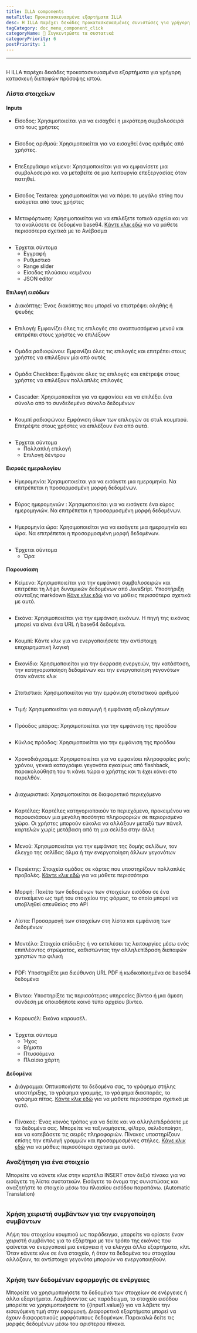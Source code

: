 ```yaml
---
title: ILLA components
metaTitle: Προκατασκευασμένα εξαρτήματα ILLA
desc: Η ILLA παρέχει δεκάδες προκατασκευασμένες συνιστώσες για γρήγορη κατασκευή διεπαφών πρόσοψης ιστού
tagCategory: doc_menu_component_click
categoryName: 🧬 Συγκεντρώστε τα συστατικά
categoryPriority: 6
postPriority: 1
---
```


* * *

## <h2 hidden>ILLA components</h2>

Η ILLA παρέχει δεκάδες προκατασκευασμένα εξαρτήματα για γρήγορη κατασκευή διεπαφών πρόσοψης ιστού.

### Λίστα στοιχείων

#### Inputs

-   Είσοδος: Χρησιμοποιείται για να εισαχθεί η μικρότερη συμβολοσειρά από τους χρήστες

<img
  src='https://cdn.illacloud.com/official-website/img/docs/assemble/illa_components.png'
  alt=""
/>

-   Είσοδος αριθμού: Χρησιμοποιείται για να εισαχθεί ένας αριθμός από χρήστες.

<img
  src='https://cdn.illacloud.com/official-website/img/docs/assemble/illa_components(1).png'
  alt=""
/>

-   Επεξεργάσιμο κείμενο: Χρησιμοποιείται για να εμφανίσετε μια συμβολοσειρά και να μεταβείτε σε μια λειτουργία επεξεργασίας όταν πατηθεί.

<img
  src='https://cdn.illacloud.com/official-website/img/docs/assemble/illa_components(2).png'
  alt=""
/>

-   Είσοδος Textarea: χρησιμοποιείται για να πάρει το μεγάλο string που εισάγεται από τους χρήστες

<img
  src='https://cdn.illacloud.com/official-website/img/docs/assemble/illa_components(3).png'
  alt=""
/>

-   Μεταφόρτωση: Χρησιμοποιείται για να επιλέξετε τοπικά αρχεία και να τα αναλύσετε σε δεδομένα base64. [Κάντε κλικ εδώ]([https://www.illacloud.com/en-US/docs/upload](https://www.illacloud.com/en-US/docs/upload)) για να μάθετε περισσότερα σχετικά με το Ανέβασμα

<img
  src='https://cdn.illacloud.com/official-website/img/docs/assemble/illa_components(4).png'
  alt=""
/>

-   Έρχεται σύντομα
    -   Εγγραφή
    -   Ρυθμιστικό
    -   Range slider
    -   Είσοδος πλούσιου κειμένου
    -   JSON editor

#### Επιλογή εισόδων

-   Διακόπτης: Ένας διακόπτης που μπορεί να επιστρέψει αληθής ή ψευδής

<img
  src='https://cdn.illacloud.com/official-website/img/docs/assemble/illa_components(5).png'
  alt=""
/>

-   Επιλογή: Εμφανίζει όλες τις επιλογές στο αναπτυσσόμενο μενού και επιτρέπει στους χρήστες να επιλέξουν

<img
  src='https://cdn.illacloud.com/official-website/img/docs/assemble/illa_components(6).png'
  alt=""
/>

-   Ομάδα ραδιοφώνου: Εμφανίζει όλες τις επιλογές και επιτρέπει στους χρήστες να επιλέξουν μία από αυτές

<img
  src='https://cdn.illacloud.com/official-website/img/docs/assemble/illa_components(7).png'
  alt=""
/>

-   Ομάδα Checkbox: Εμφάνισε όλες τις επιλογές και επέτρεψε στους χρήστες να επιλέξουν πολλαπλές επιλογές

<img
  src='https://cdn.illacloud.com/official-website/img/docs/assemble/illa_components(8).png'
  alt=""
/>

-   Cascader: Χρησιμοποιείται για να εμφανίσει και να επιλέξει ένα σύνολο από το συνδεδεμένο σύνολο δεδομένων

<img
  src='https://cdn.illacloud.com/official-website/img/docs/assemble/illa_components(9).png'
  alt=""
/>

-   Κουμπί ραδιοφώνου: Εμφάνιση όλων των επιλογών σε στυλ κουμπιού. Επιτρέψτε στους χρήστες να επιλέξουν ένα από αυτά.

<img
  src='https://cdn.illacloud.com/official-website/img/docs/assemble/illa_components(10).png'
  alt=""
/>

-   Έρχεται σύντομα
    -   Πολλαπλή επιλογή
    -   Επιλογή δέντρου

#### Εισροές ημερολογίου

-   Ημερομηνία: Χρησιμοποιείται για να εισάγετε μια ημερομηνία. Να επιτρέπεται η προσαρμοσμένη μορφή δεδομένων.

<img
  src='https://cdn.illacloud.com/official-website/img/docs/assemble/illa_components(11).png'
  alt=""
/>

-   Εύρος ημερομηνιών : Χρησιμοποιείται για να εισάγετε ένα εύρος ημερομηνιών. Να επιτρέπεται η προσαρμοσμένη μορφή δεδομένων.

<img
  src='https://cdn.illacloud.com/official-website/img/docs/assemble/illa_components(12).png'
  alt=""
/>

-   Ημερομηνία ώρα: Χρησιμοποιείται για να εισάγετε μια ημερομηνία και ώρα. Να επιτρέπεται η προσαρμοσμένη μορφή δεδομένων.

<img
  src='https://cdn.illacloud.com/official-website/img/docs/assemble/illa_components(13).png'
  alt=""
/>

-   Έρχεται σύντομα
    -   Ώρα

#### Παρουσίαση

-   Κείμενο: Χρησιμοποιείται για την εμφάνιση συμβολοσειρών και επιτρέπει τη λήψη δυναμικών δεδομένων από JavaSript. Υποστήριξη σύνταξης markdown [Κάνε κλικ εδώ]([https://www.illacloud.com/en-US/docs/text](https://www.illacloud.com/en-US/docs/text)) για να μάθεις περισσότερα σχετικά με αυτό.

<img
  src='https://cdn.illacloud.com/official-website/img/docs/assemble/illa_components(14).png'
  alt=""
/>

-   Εικόνα: Χρησιμοποιείται για την εμφάνιση εικόνων. Η πηγή της εικόνας μπορεί να είναι ένα URL ή base64 δεδομένα.

<img
  src='https://cdn.illacloud.com/official-website/img/docs/assemble/illa_components(15).png'
  alt=""
/>

-   Κουμπί: Κάντε κλικ για να ενεργοποιήσετε την αντίστοιχη επιχειρηματική λογική

<img
  src='https://cdn.illacloud.com/official-website/img/docs/assemble/illa_components(16).png'
  alt=""
/>

-   Εικονίδιο: Χρησιμοποιείται για την έκφραση ενεργειών, την κατάσταση, την κατηγοριοποίηση δεδομένων και την ενεργοποίηση γεγονότων όταν κάνετε κλικ

<img
  src='https://cdn.illacloud.com/official-website/img/docs/assemble/illa_components(17).png'
  alt=""
/>

-   Στατιστικά: Χρησιμοποιείται για την εμφάνιση στατιστικού αριθμού

<img
  src='https://cdn.illacloud.com/official-website/img/docs/assemble/illa_components(18).png'
  alt=""
/>

-   Τιμή: Χρησιμοποιείται για εισαγωγή ή εμφάνιση αξιολογήσεων

<img
  src='https://cdn.illacloud.com/official-website/img/docs/assemble/illa_components(19).png'
  alt=""
/>

-   Πρόοδος μπάρας: Χρησιμοποιείται για την εμφάνιση της προόδου

<img
  src='https://cdn.illacloud.com/official-website/img/docs/assemble/illa_components(20).png'
  alt=""
/>

-   Κύκλος πρόοδος: Χρησιμοποιείται για την εμφάνιση της προόδου

<img
  src='https://cdn.illacloud.com/official-website/img/docs/assemble/illa_components(21).png'
  alt=""
/>

-   Χρονοδιάγραμμα: Χρησιμοποιείται για να εμφανίσει πληροφορίες ροής χρόνου, γενικά καταγράφει γεγονότα εγκαίρως από flashback, παρακολούθηση του τι κάνει τώρα ο χρήστης και τι έχει κάνει στο παρελθόν.

<img
  src='https://cdn.illacloud.com/official-website/img/docs/assemble/illa_components(22).png'
  alt=""
/>

-   Διαχωριστικό: Χρησιμοποιείται σε διαφορετικό περιεχόμενο

<img
  src='https://cdn.illacloud.com/official-website/img/docs/assemble/illa_components(23).png'
  alt=""
/>

-   Καρτέλες: Καρτέλες κατηγοριοποιούν το περιεχόμενο, προκειμένου να παρουσιάσουν μια μεγάλη ποσότητα πληροφοριών σε περιορισμένο χώρο. Οι χρήστες μπορούν εύκολα να αλλάξουν μεταξύ των πάνελ καρτελών χωρίς μετάβαση από τη μια σελίδα στην άλλη

<img
  src='https://cdn.illacloud.com/official-website/img/docs/assemble/illa_components(24).png'
  alt=""
/>

-   Μενού: Χρησιμοποιείται για την εμφάνιση της δομής σελίδων, τον έλεγχο της σελίδας άλμα ή την ενεργοποίηση άλλων γεγονότων

<img
  src='https://cdn.illacloud.com/official-website/img/docs/assemble/illa_components(25).png'
  alt=""
/>

-   Περιέκτης: Στοιχεία ομάδας σε κάρτες που υποστηρίζουν πολλαπλές προβολές. [Κάντε κλικ εδώ]([https://www.illacloud.com/en-US/docs/container](https://www.illacloud.com/en-US/docs/container)) για να μάθετε περισσότερα

<img
  src='https://cdn.illacloud.com/official-website/img/docs/assemble/illa_components(26).png'
  alt=""
/>

-   Μορφή: Πακέτο των δεδομένων των στοιχείων εισόδου σε ένα αντικείμενο ως τιμή του στοιχείου της φόρμας, το οποίο μπορεί να υποβληθεί απευθείας στο API

<img
  src='https://cdn.illacloud.com/official-website/img/docs/assemble/illa_components(27).png'
  alt=""
/>

-   Λίστα: Προσαρμογή των στοιχείων στη λίστα και εμφάνιση των δεδομένων

<img
  src='https://cdn.illacloud.com/official-website/img/docs/assemble/illa_components(28).png'
  alt=""
/>

-   Μοντέλο: Στοιχεία επίδειξης ή να εκτελέσει τις λειτουργίες μέσω ενός επιπλέοντος στρώματος, καθιστώντας την αλληλεπίδραση διεπαφών χρηστών πιο φιλική

<img
  src='https://cdn.illacloud.com/official-website/img/docs/assemble/illa_components(29).png'
  alt=""
/>

-   PDF: Υποστηρίξτε μια διεύθυνση URL PDF ή κωδικοποιημένα σε base64 δεδομένα

<img
  src='https://cdn.illacloud.com/official-website/img/docs/assemble/illa_components(30).png'
  alt=""
/>

-   Βίντεο: Υποστηρίξτε τις περισσότερες υπηρεσίες βίντεο ή μια άμεση σύνδεση με οποιοδήποτε κοινό τύπο αρχείου βίντεο.

<img
  src='https://cdn.illacloud.com/official-website/img/docs/assemble/illa_components(31).png'
  alt=""
/>

-   Καρουσέλ: Εικόνα καρουσέλ.

<img
  src='https://cdn.illacloud.com/official-website/img/docs/assemble/illa_components(32).png'
  alt=""
/>

-   Έρχεται σύντομα
    -   Ήχος
    -   Βήματα
    -   Πτυσσόμενα
    -   Πλαίσιο χάρτη

#### Δεδομένα

-   Διάγραμμα: Οπτικοποιήστε τα δεδομένα σας, το γράφημα στήλης υποστήριξης, το γράφημα γραμμής, το γράφημα διασποράς, το γράφημα πίτας. [Κάντε κλικ εδώ]([https://www.illacloud.com/en-US/docs/chart](https://www.illacloud.com/en-US/docs/chart)) για να μάθετε περισσότερα σχετικά με αυτό.

<img
  src='https://cdn.illacloud.com/official-website/img/docs/assemble/illa_components(33).png'
  alt=""
/>

-   Πίνακας: Ένας κοινός τρόπος για να δείτε και να αλληλεπιδράσετε με τα δεδομένα σας. Μπορείτε να ταξινομήσετε, φίλτρο, σελιδοποίηση, και να κατεβάσετε τις σειρές πληροφοριών. Πίνακες υποστηρίζουν επίσης την επιλογή γραμμών και προσαρμοσμένες στήλες. [Κάνε κλικ εδώ]([https://www.illacloud.com/en-US/docs/table](https://www.illacloud.com/en-US/docs/table)) για να μάθεις περισσότερα σχετικά με αυτό.

### Αναζήτηση για ένα στοιχείο

Μπορείτε να κάνετε κλικ στην καρτέλα INSERT στον δεξιό πίνακα για να εισάγετε τη λίστα συστατικών. Εισάγετε το όνομα της συνιστώσας και αναζητήστε το στοιχείο μέσω του πλαισίου εισόδου παραπάνω. (Automatic Translation)

<img
  src='https://cdn.illacloud.com/official-website/img/docs/assemble/illa_components(34).png'
  alt=""
/>

### Χρήση χειριστή συμβάντων για την ενεργοποίηση συμβάντων

Λήψη του στοιχείου κουμπιού ως παράδειγμα, μπορείτε να ορίσετε έναν χειριστή συμβάντος για το εξάρτημα με τον τρόπο της εικόνας που φαίνεται να ενεργοποιεί μια ενέργεια ή να ελέγχει άλλα εξαρτήματα, κλπ. Όταν κάνετε κλικ σε ένα στοιχείο, ή όταν τα δεδομένα του στοιχείου αλλάζουν, τα αντίστοιχα γεγονότα μπορούν να ενεργοποιηθούν.

<img
  src='https://cdn.illacloud.com/official-website/img/docs/assemble/illa_components(35).png'
  alt=""
/>

### Χρήση των δεδομένων εφαρμογής σε ενέργειες

Μπορείτε να χρησιμοποιήσετε τα δεδομένα των στοιχείων σε ενέργειες ή άλλα εξαρτήματα. Λαμβάνοντας ως παράδειγμα, το στοιχείο εισόδου μπορείτε να χρησιμοποιήσετε το {{input1.value}} για να λάβετε την εισαγόμενη τιμή στην εφαρμογή. Διαφορετικά εξαρτήματα μπορεί να έχουν διαφορετικούς μορφότυπους δεδομένων. Παρακαλώ δείτε τις μορφές δεδομένων μέσω του αριστερού πίνακα.

<img
  src='https://cdn.illacloud.com/official-website/img/docs/assemble/illa_components(36).png'
  alt=""
/>

